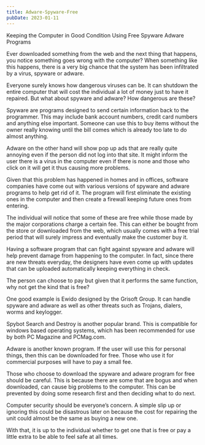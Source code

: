 ```yaml
---
title: Adware-Spyware-Free
pubDate: 2023-01-11
---
```


Keeping the Computer in Good Condition Using Free Spyware Adware Programs

Ever downloaded something from the web and the next thing that happens, you notice something goes wrong with the computer? When something like this happens, there is a very big chance that the system has been infiltrated by a virus, spyware or adware. 

Everyone surely knows how dangerous viruses can be. It can shutdown the entire computer that will cost the individual a lot of money just to have it repaired. But what about spyware and adware? How dangerous are these?

Spyware are programs designed to send certain information back to the programmer. This may include bank account numbers, credit card numbers and anything else important. Someone can use this to buy items without the owner really knowing until the bill comes which is already too late to do almost anything. 

Adware on the other hand will show pop up ads that are really quite annoying even if the person did not log into that site. It might inform the user there is a virus in the computer even if there is none and those who click on it will get it thus causing more problems. 

Given that this problem has happened in homes and in offices, software companies have come out with various versions of spyware and adware programs to help get rid of it. The program will first eliminate the existing ones in the computer and then create a firewall keeping future ones from entering. 

The individual will notice that some of these are free while those made by the major corporations charge a certain fee. This can either be bought from the store or downloaded from the web, which usually comes with a free trial period that will surely impress and eventually make the customer buy it.

Having a software program that can fight against spyware and adware will help prevent damage from happening to the computer. In fact, since there are new threats everyday, the designers have even come up with updates that can be uploaded automatically keeping everything in check. 

The person can choose to pay but given that it performs the same function, why not get the kind that is free?

One good example is Ewido designed by the Grisoft Group. It can handle spyware and adware as well as other threats such as Trojans, dialers, worms and keylogger.

Spybot Search and Destroy is another popular brand. This is compatible for windows based operating systems, which has been recommended for use by both PC Magazine and PCMag.com.  

Adware is another known program. If the user will use this for personal things, then this can be downloaded for free. Those who use it for commercial purposes will have to pay a small fee. 

Those who choose to download the spyware and adware program for free should be careful. This is because there are some that are bogus and when downloaded, can cause big problems to the computer. This can be prevented by doing some research first and then deciding what to do next. 

Computer security should be everyone’s concern. A simple slip up or ignoring this could be disastrous later on because the cost for repairing the unit could almost be the same as buying a new one. 

With that, it is up to the individual whether to get one that is free or pay a little extra to be able to feel safe at all times.